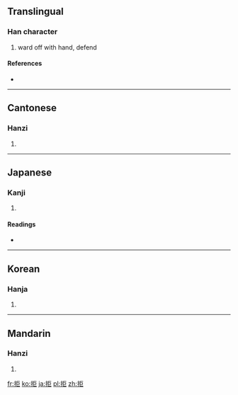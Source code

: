 ==Translingual==

===Han character===
{{Han char|rn=64|rad=手|as=05|sn=8|four=5101<sub>7</sub>|canj=手尸尸 (QSS)}}

# ward off with hand, defend

====References====
* {{Han ref|kx=0425.120|dkj=11957|dj=0774.010|hdz=31835.010|uh=62D2|ud=25298|bh=A9DA|bd=43482}}

----

==Cantonese==

===Hanzi===
{{yue-hanzi|jyut=|y=keui5}}

# {{defn|Cantonese|sort=手05}}

----

==Japanese==

===Kanji===
{{ja-kanji|grade=c|rs=手05}}

# {{defn|Japanese|sort=手05}}

====Readings====
* {{ja-readings|on=[[きょ]] (kyo), [[く]] (ku)|kun=[[こばむ]] (kobamu), [[ふせぐ]] (fusegu)}}

----

==Korean==

===Hanja===
{{ko-hanja|hangeul=[[거]], [[구]]|eumhun=|rv=geo, gu|mr=kŏ, ku|y=ke, kwu}}

# {{defn|Korean|sort=手05}}

----

==Mandarin==

===Hanzi===
{{cmn-hanzi|pin=[[jù]] ([[ju4]])|wg=chü<sup>4</sup>}}

# {{defn|Mandarin|sort=手05}}

[[fr:拒]]
[[ko:拒]]
[[ja:拒]]
[[pl:拒]]
[[zh:拒]]